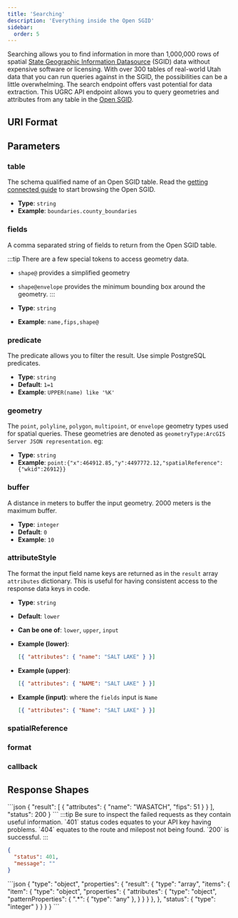 ```yaml
---
title: 'Searching'
description: 'Everything inside the Open SGID'
sidebar:
  order: 5
---
```



Searching allows you to find information in more than 1,000,000 rows of spatial [State Geographic Information Datasource](https://gis.utah.gov/documentation/sgid/) (SGID) data without expensive software or licensing. With over 300 tables of real-world Utah data that you can run queries against in the SGID, the possibilities can be a little overwhelming. The search endpoint offers vast potential for data extraction. This UGRC API endpoint allows you to query geometries and attributes from any table in the [Open SGID](https://gis.utah.gov/documentation/sgid/open-sgid/).

## URI Format

<Uri verb="GET" endpoint="search/{table}/{fields}" />

## Parameters

<Card title="Required path parameters" icon="approve-check">

### table

The schema qualified name of an Open SGID table. Read the [getting connected guide](https://gis.utah.gov/documentation/sgid/open-sgid/) to start browsing the Open SGID.

- **Type**: `string`
- **Example**: `boundaries.county_boundaries`

### fields

A comma separated string of fields to return from the Open SGID table.

:::tip
There are a few special tokens to access geometry data.

- `shape@` provides a simplified geometry
- `shape@envelope` provides the minimum bounding box around the geometry.
  :::

- **Type**: `string`
- **Example**: `name,fips,shape@`

</Card>
<Card title="Optional query string parameters" icon="setting">

### predicate

The predicate allows you to filter the result. Use simple PostgreSQL predicates.

- **Type**: `string`
- **Default**: `1=1`
- **Example**: `UPPER(name) like '%K'`

### geometry

The `point`, `polyline`, `polygon`, `multipoint`, or `envelope` geometry types used for spatial queries. These geometries are denoted as `geometryType:ArcGIS Server JSON representation`. eg:

- **Type**: `string`
- **Example**: `point:{"x":464912.85,"y":4497772.12,"spatialReference":{"wkid":26912}}`

### buffer

A distance in meters to buffer the input geometry. 2000 meters is the maximum buffer.

- **Type**: `integer`
- **Default**: `0`
- **Example**: `10`

### attributeStyle

The format the input field name keys are returned as in the `result` array `attributes` dictionary. This is useful for having consistent access to the response data keys in code.

- **Type**: `string`
- **Default**: `lower`
- **Can be one of**: `lower`, `upper`, `input`
- **Example (lower)**:

  ```json
  [{ "attributes": { "name": "SALT LAKE" } }]
  ```

- **Example (upper)**:

  ```json
  [{ "attributes": { "NAME": "SALT LAKE" } }]
  ```

- **Example (input)**: where the `fields` input is `Name`

  ```json
  [{ "attributes": { "Name": "SALT LAKE" } }]
  ```

### spatialReference

<SpatialReference />

### format

<OutputFormat />

### callback

<Callback />

</Card>

## Response Shapes

<Tabs>
	<TabItem label="Successful Example">
  ```json
{
  "result": [
    {
    "attributes": {
      "name": "WASATCH",
      "fips": 51
    }
    }
  ],
  "status": 200
}
```
</TabItem>
	<TabItem label="Error Example">
  :::tip
  Be sure to inspect the failed requests as they contain useful information. `401` status codes equates to your API key having problems. `404` equates to the route and milepost not being found. `200` is successful.
  :::

```json
{
  "status": 401,
  "message": ""
}
```

  </TabItem>
  <TabItem label="JSON Schema">
```json
{
  "type": "object",
  "properties": {
    "result": {
      "type": "array",
      "items": {
        "item": {
          "type": "object",
          "properties": {
            "attributes": {
              "type": "object",
              "patternProperties": {
                ".*": {
                  "type": "any"
                },
              }
            }
          }
        },
      },
      "status": {
        "type": "integer"
      }
    }
  }
}
```
  </TabItem>
</Tabs>
